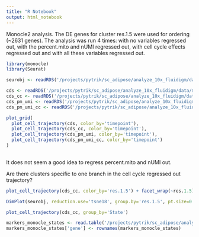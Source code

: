 ```yaml
---
title: "R Notebook"
output: html_notebook
---
```


Monocle2 analysis. The DE genes for cluster res.1.5 were used for ordering (~2631 genes). The analysis was run 4 times: with no variables regressed out, with the percent.mito and nUMI regressed out, with cell cycle effects regressed out and with all these variables regressed out. 

```r
library(monocle)
library(Seurat)

seurobj <- readRDS('/projects/pytrik/sc_adipose/analyze_10x_fluidigm/data/10x-180831')

cds <- readRDS('/projects/pytrik/sc_adipose/analyze_10x_fluidigm/data/monocle/180831/10x-180831-monocle')
cds_cc <- readRDS('/projects/pytrik/sc_adipose/analyze_10x_fluidigm/data/monocle/180831/10x-180831-monocle-cc')
cds_pm_umi <- readRDS('/projects/pytrik/sc_adipose/analyze_10x_fluidigm/data/monocle/10x-180831-monocle-pm-umi2')
cds_pm_umi_cc <- readRDS('/projects/pytrik/sc_adipose/analyze_10x_fluidigm/data/monocle/10x-180831-monocle-pm-umi-cc2')
```


```r
plot_grid(
  plot_cell_trajectory(cds, color_by='timepoint'),
  plot_cell_trajectory(cds_cc, color_by='timepoint'),
  plot_cell_trajectory(cds_pm_umi, color_by='timepoint'),
  plot_cell_trajectory(cds_pm_umi_cc, color_by='timepoint')
)
  
```

It does not seem a good idea to regress percent.mito and nUMI out. 

Are there clusters specific to one branch in the cell cycle regressed out trajectory? 

```r
plot_cell_trajectory(cds_cc, color_by='res.1.5') + facet_wrap(~res.1.5)
```



```r
DimPlot(seurobj, reduction.use='tsne18', group.by='res.1.5', pt.size=0.1, do.label=T)
```

```r
plot_cell_trajectory(cds_cc, group_by='State')
```


```r
markers_monocle_states <- read.table('/projects/pytrik/sc_adipose/analyze_10x_fluidigm/data/markergenes/180831/markers_monocle-states', header=T)
markers_monocle_states['gene'] <- rownames(markers_monocle_states) 
```

